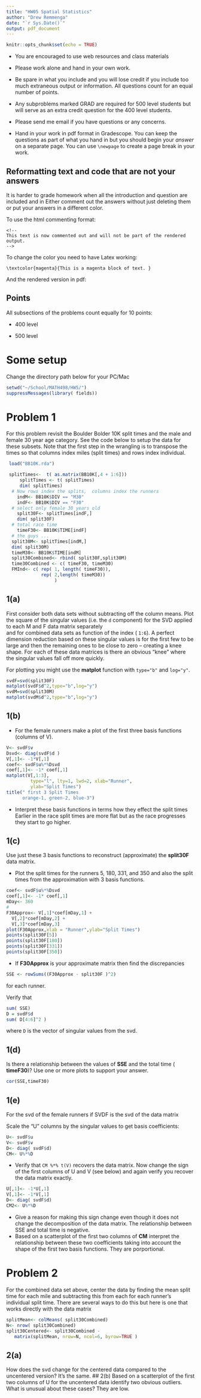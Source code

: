 ---
title: "HW05 Spatial Statistics"
author: "Drew Remmenga"
date: "`r Sys.Date()`"
output: pdf_document
---

```{r setup, include=FALSE}
knitr::opts_chunk$set(echo = TRUE)
```


- You are encouraged to use web resources and class materials

- Please work alone and hand in your own work. 

- Be spare in what you include and you will lose credit if you include too much extraneous output or information.    All questions count for an equal number of points. 

- Any subproblems marked GRAD are required for 500 level students but will serve as an extra credit question for the 400 level students. 

- Please send me email if you have questions or any concerns.  \verb+nychka@mines.edu+

- Hand in your work in pdf format in Gradescope. You can keep the questions as part of what you hand in but you should begin your *answer* on a separate page. You can use  ```\newpage ```  to create a page break in your work. 

##  Reformatting text and code that are not your answers

It is harder to grade homework when all the introduction and question are included and in Either comment out the answers without just deleting them  or put your answers in a different color. 

To use the html commenting format:

```
<!-- 
This text is now commented out and will not be part of the rendered output. 
-->
```

To change the color you need to have Latex working:

```
\textcolor{magenta}{This is a magenta block of text. }
```
And the rendered version in pdf:

\textcolor{magenta}{This is a magenta block of text. }



## Points 
All subsections of the problems count equally for 10 points:

 - 400 level 
 
 - 500 level 
 

# Some setup 

Change the directory path below for your PC/Mac

```{r}
setwd("~/School/MATH498/HW5/")
suppressMessages(library( fields))
```


\newpage 

# Problem 1

For this problem revisit the Boulder Bolder 10K split times and 
the male and female 30 year age category. See the code below to setup 
the data for these subsets. Note that the first step in the wrangling is to
transpose the times so that columns index miles (split times) and rows index
individual. 

```{r}
 load("BB10K.rda")

 splitTimes<-  t( as.matrix(BB10K[,4 + 1:6]))
     splitTimes <- t( splitTimes)
     dim( splitTimes)
  # Now rows index the splits,  columns index the runners
    indM<- BB10K$DIV == "M30"
    indF<- BB10K$DIV == "F30"
  # select only female 30 years old
    split30F<- splitTimes[indF,]
    dim( split30F)
  # total race time
    timeF30<- BB10K$TIME[indF]
  # the guys ...
  split30M<- splitTimes[indM,]
  dim( split30M)
  timeM30<- BB10K$TIME[indM]
  split30Combined<- rbind( split30F,split30M)
  time30Combined <- c( timeF30, timeM30)
  FMInd<- c( rep( 1, length( timeF30)),
             rep( 2,length( timeM30))
                  )
```
 
## 1(a)
First consider both data sets without subtracting off the column means. 
Plot the square of the singular values (i.e. the ```d``` component) for the SVD applied to each M and F data matrix separately  
and for combined data sets as function of the index ( ``` 1:6```).
A  perfect dimension reduction based on these singular values is for the first few to be large and then the remaining ones to be  close to zero -- creating a knee shape.  For each of these data matrices is there an obvious "knee" where the singular values fall off more quickly. 

For plotting 
 you  might use the **matplot** function with  ```type="b"``` and ```log="y"```. 
```{r}
svdF=svd(split30F)
matplot(svdF$d^2,type="b",log="y")
svdM=svd(split30M)
matplot(svdM$d^2,type="b",log="y")
```


## 1(b)

- For the female runners  make a plot of the first three basis functions (columns of V). 
```{r}
V<- svdF$v
Dsvd<- diag(svdF$d )
V[,1]<- -1*V[,1]
coef<- svdF$u%*%Dsvd
coef[,1]<- -1* coef[,1]
matplot(V[,1:3], 
         type="l", lty=1, lwd=2, xlab="Runner",
         ylab="Split Times")
title(" first 3 Split Times 
      orange-1, green-2, blue-3")
```
- Interpret these basis functions in terms how they effect the split times
Earlier in the race split times are more flat but as the race progresses they start to go higher. 

## 1(c)
Use just these 3 basis functions to reconstruct (approximate) the **split30F**
data matrix. 

- Plot the split times for the runners  5, 180, 331, and 350 and also the split times from the approximation with 3 basis functions. 

```{r}
coef<- svdF$u%*%Dsvd
coef[,1]<- -1* coef[,1]
mDay<- 360
#
F30Approx<- V[,1]*coef[mDay,1] + 
  V[,2]*coef[mDay,2] +
  V[,3]*coef[mDay,3]
plot(F30Approx,xlab = "Runner",ylab="Split Times")
points(split30F[5])
points(split30F[180])
points(split30F[331])
points(split30F[350])
```

- If **F30Approx** is your approximate matrix then find the discrepancies 

```{r}
SSE <- rowSums((F30Approx - split30F )^2) 
```  

for each runner. 

Verify that   

```{r}
sum( SSE)
D = svdF$d
sum( D[4:6]^2 )
```  

where ```D``` is the vector of singular values from the svd. 


## 1(d)
Is there a relationship between the values of  **SSE** and the total time
( **timeF30**)?  Use one or more plots to support your answer.
```{r}
cor(SSE,timeF30)
```


## 1(e)  
For the svd of the female runners if  SVDF is the svd of the data matrix

Scale the "U" columns by the singular values to get basis coefficients:

```{r}
U<- svdF$u
V<- svdF$v
D<- diag( svdF$d)
CM<- U%*%D
```

- Verify that  ``` CM %*% t(V) ``` recovers the data matrix. 
Now change the sign of the first columns of U and V (see below) and again verify you recover the data matrix exactly.

```{r}
U[,1]<- -1*U[,1]
V[,1]<- -1*V[,1]
D<- diag( svdF$d)
CM2<- U%*%D
```

- Give a reason for making this sign change even though it does not change the decomposition of the data matrix.
The relationship between SSE and total time is negative.
- Based on a scatterplot of the first two columns of **CM**  interpret the relationship between these two coefficients taking into account the shape of the first two basis functions. 
They are porportional.


#  Problem 2



For the combined data set above, center the data by  finding  the mean split time for each mile and subtracting this from each 
for each runner's individual split time. There are several ways to do this
but here is one that works directly with the data matrix 

```{r}
splitMean<- colMeans( split30Combined)
N<- nrow( split30Combined)
split30Centered<- split30Combined - 
   matrix(splitMean, nrow=N, ncol=6, byrow=TRUE )

```

## 2(a)
How does the svd change for the centered data compared to the uncentered  version?
It's the same.
## 2(b)
Based on a scatterplot of the first two columns of U for the 
uncentered data identify two obvious outliers. What is unusual about these cases?
They are low.















